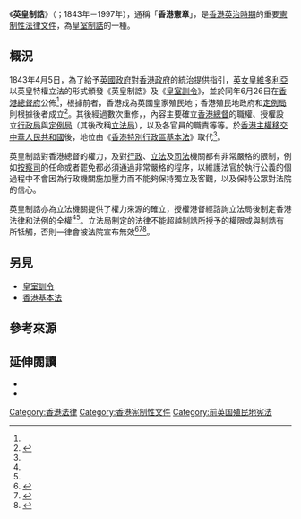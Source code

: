 {{noteTA
|G1=PoliticiansUK 
}}
{{香港政治}}
《'''英皇制誥'''》（{{lang-en|Hong Kong Letters Patent}}；1843年－1997年），通稱「'''香港憲章'''」，是[[香港英治時期|香港英治時期]]的重要[[憲制|憲制性]][[法律|法律]][[文件|文件]]，為[[皇室制誥|皇室制誥]]的一種。

== 概況 ==
1843年4月5日，為了給予[[英國政府|英國政府]]對[[香港政府|香港政府]]的統治提供指引，[[英女皇|英女皇]][[維多利亞女王|維多利亞]]以英皇特權立法的形式頒發《英皇制誥》及《[[皇室訓令_(香港)|皇室訓令]]》，並於同年6月26日在[[香港禮賓府|香港總督府]]公佈<ref name="history"/>，根據前者，香港成為英國皇家殖民地；香港殖民地政府和[[定例局|定例局]]則根據後者成立<ref name="展拓界址">{{cite book|title=展拓界址：英治新界早期歷史探索|author=劉智鵬|page=p110|isbn=978-962-8931-18-7}}</ref>。其後經過數次重修，{{fact|最後的版本頒佈於1991年|time=2021-12-13}}，內容主要確立[[香港總督|香港總督]]的職權、授權設立[[行政局_(香港)|行政局]]與[[定例局|定例局]]（其後改稱[[立法局|立法局]]），以及各官員的職責等等。於[[香港主權移交|香港主權移交]][[中華人民共和國|中華人民共和國]]後，地位由《[[香港特別行政區基本法|香港特別行政區基本法]]》取代<ref name="history"/>。

英皇制誥對香港總督的權力，及對[[行政|行政]]、[[立法|立法]]及[[司法|司法]]機關都有非常嚴格的限制，例如[[按察司|按察司]]的任命或者罷免都必須通過非常嚴格的程序，以維護法官於執行公義的個過程中不會因為行政機關施加壓力而不能夠保持獨立及客觀，以及保持公眾對法院的信心。

英皇制誥亦為立法機關提供了權力來源的確立，授權港督經諮詢立法局後制定香港法律和法例的全權<ref name="展拓界址"/><ref name="history"/>。立法局制定的法律不能超越制誥所授予的權限或與制誥有所牴觸，否則一律會被法院宣布無效<ref name="history">{{cite web|url=http://www.legco.gov.hk/general/chinese/intro/hist_lc.htm|title=立法機關的歷史 - 香港特別行政區立法會網站|accessdate=2015-06-20|archive-date=2015-06-21|archive-url=https://web.archive.org/web/20150621155009/http://www.legco.gov.hk/general/chinese/intro/hist_lc.htm|dead-url=yes}}</ref><ref name="展拓界址">{{cite book|title=展拓界址：英治新界早期歷史探索|author=劉智鵬|page=p110|isbn=978-962-8931-18-7}}</ref><ref name=全1>{{cite book |title=《香港日用法律大全（一）》 |editor=李宗鍔法官 |publisher=[[商務印書館（香港）|商務印書館（香港）]] |year=1995 }}</ref>{{rp|81}}。
<!-- 
== 英皇制誥(香港) 列表 ==
*[[英皇制誥_(1843)|英皇制誥 (1843)]] 
*[[英皇制誥_(1875)|英皇制誥 (1875)]] 
*[[英皇制誥_(1877)|英皇制誥 (1877)]] 
*[[英皇制誥_(1888)|英皇制誥 (1888)]] 
*[[英皇制誥_(1917)|英皇制誥 (1917)]]
*[[英皇制誥_(1939)|英皇制誥 (1939)]]
*[[英皇制誥_(1950)|英皇制誥 (1950)]]
*[[英皇制誥_(1955)|英皇制誥 (1955)]]
*[[英皇制誥_(1960)|英皇制誥 (1960)]]
*[[英皇制誥_(1967)|英皇制誥 (1967)]]
*[[英皇制誥_(1971)|英皇制誥 (1971)]]
*[[英皇制誥_(1976)|英皇制誥 (1976)]]
*[[英皇制誥_(1977)|英皇制誥 (1977)]]
*[[英皇制誥_(1982)|英皇制誥 (1982)]]
*[[英皇制誥_(1985)|英皇制誥 (1985)]]
*[[英皇制誥_(1986)|英皇制誥 (1986)]]
*[[英皇制誥_(1988)|英皇制誥 (1988)]]
*[[英皇制誥_(1990)|英皇制誥 (1990)]]
*[[英皇制誥_(1991_第一號)|英皇制誥 (1991 第一號)]]
*[[英皇制誥_(1991_第二號)|英皇制誥 (1991 第二號)]]
*[[英皇制誥_(1993)|英皇制誥 (1993)]]
*[[英皇制誥_(1994)|英皇制誥 (1994)]]
*[[英皇制誥_(1995)|英皇制誥 (1995)]]
*[[英皇制誥_(1996)|英皇制誥 (1996)]]-->

== 另見 ==
{{Wikisource|Translation:英王制誥 (1917年)|英王制誥}}
* [[皇室訓令_(香港)|皇室訓令]]
* [[香港基本法|香港基本法]]

== 參考來源 ==
{{Reflist}}

== 延伸閱讀 ==
* {{Wikisource-inline|英皇制誥}}
* {{cite book|author1=區志堅|author2=彭淑敏|author3=蔡思行|title=改變香港歷史的六十篇文獻|url=http://books.google.com/books?id=-XC0AAAAQBAJ&pg=PA55|date=2011年5月1日|publisher=[[中華書局_(香港)|中華書局 (香港)]]|isbn=978-962-8931-08-8|pages=55–60|access-date=2014-08-04|archive-date=2015-03-19|archive-url=https://web.archive.org/web/20150319080706/http://books.google.com/books?id=-XC0AAAAQBAJ&pg=PA55|dead-url=no}}

{{serial|先前文件|[[大清律|大清律]]|[[香港|香港]][[宪法|宪制性文件]]<br>《[[英皇制诰_(香港)|英皇制诰]]》<br>《[[皇室訓令_(香港)|皇室训令]]》<br>1843年4月5日－1997年6月30日|后继文件|《[[中华人民共和国宪法|中华人民共和国宪法]]》<br>《[[中華人民共和國香港特別行政區基本法|中華人民共和國香港特別行政區基本法]]》}}

[[Category:香港法律|Category:香港法律]]
[[Category:香港宪制性文件|Category:香港宪制性文件]]
[[Category:前英国殖民地宪法|Category:前英国殖民地宪法]]